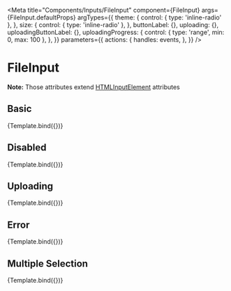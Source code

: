 


<Meta
  title="Components/Inputs/FileInput"
  component={FileInput}
  args={FileInput.defaultProps}
  argTypes={{
    theme: {
      control: { type: 'inline-radio' },
    },
    size: {
      control: { type: 'inline-radio' },
    },
    buttonLabel: {},
    uploading: {},
    uploadingButtonLabel: {},
    uploadingProgress: {
      control: { type: 'range', min: 0,  max: 100 },
    },
  }}
  parameters={{
    actions: {
      handles: events,
    },
  }}
/>


# FileInput

<ArgsTable of={FileInput} />

**Note:** Those attributes extend [HTMLInputElement](https://www.w3schools.com/tags/tag_input.asp) attributes

## Basic

<Canvas>
  <Story name="Basic">
    {Template.bind({})}
  </Story>
</Canvas>

## Disabled

<Canvas>
  <Story
    name="Disabled"
    args={{ disabled: true }}
    parameters={{
      controls: { disable: true },
      actions: { disable: true },
    }}
  >
    {Template.bind({})}
  </Story>
</Canvas>

## Uploading

<Canvas>
  <Story
    name="Uploading"
    args={{ uploading: true, uploadingProgress: 25 }}
    argTypes={hideControls(['theme', 'size', 'buttonLabel', 'uploading', 'multiple', 'error', 'disabled', 'readOnly'])}
    parameters={{
      actions: { disable: true },
    }}
  >
    {Template.bind({})}
  </Story>
</Canvas>

## Error

<Canvas>
  <Story
    name="Error"
    args={{ error: true }}
    parameters={{
      controls: { disable: true },
      actions: { disable: true },
    }}
  >
    {Template.bind({})}
  </Story>
</Canvas>

## Multiple Selection

<Canvas>
  <Story
    name="Multiple Selection"
    args={{ multiple: true }}
    parameters={{
      controls: { disable: true },
      actions: { disable: true },
    }}
  >
    {Template.bind({})}
  </Story>
</Canvas>
